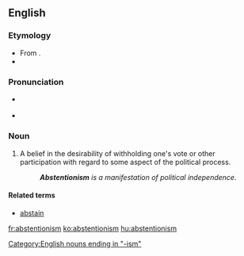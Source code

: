 ==English==

===Etymology===
* From {{etyl|fr|en}} {{term|abstentionnisme|lang=fr}}.
* {{suffix|abstention|ism}}

===Pronunciation===
* {{a|RP}} {{IPA|/əbˈstɛn.ʃn̩.ɪz.m̩/}}
* {{a|US}} {{IPA|/æbˈstɛn.ʃn̩.ɪz.m̩/|/æbˈstɛn.t͡ʃn̩.ɪz.m̩/|/əbˈstɛn.ʃn̩.ɪz.m̩/|/əbˈstɛn.t͡ʃn̩.ɪz.m̩/}}

===Noun===
{{en-noun}}

# A belief in the desirability of withholding one's vote or other participation with regard to some aspect of the political process.
#: '''''Abstentionism''' is a manifestation of political independence.''

====Related terms====
* [[abstain]]

[[Category:English nouns ending in "-ism"]]

[[fr:abstentionism]]
[[ko:abstentionism]]
[[hu:abstentionism]]